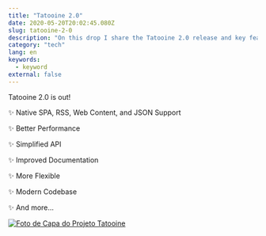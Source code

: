```yaml
---
title: "Tatooine 2.0"
date: 2020-05-20T20:02:45.080Z
slug: tatooine-2-0
description: "On this drop I share the Tatooine 2.0 release and key features."
category: "tech"
lang: en
keywords:
  - keyword
external: false
---
```



<Drop>

Tatooine 2.0 is out!

✨ Native SPA, RSS, Web Content, and JSON Support

✨ Better Performance

✨ Simplified API

✨ Improved Documentation

✨ More Flexible

✨ Modern Codebase

✨ And more...

[![Foto de Capa do Projeto Tatooine](https://cloud.githubusercontent.com/assets/1680157/17003290/a47ea06a-4ea5-11e6-8fc0-c36988534226.png)](https://github.com/obetomuniz/tatooine)

</Drop>
